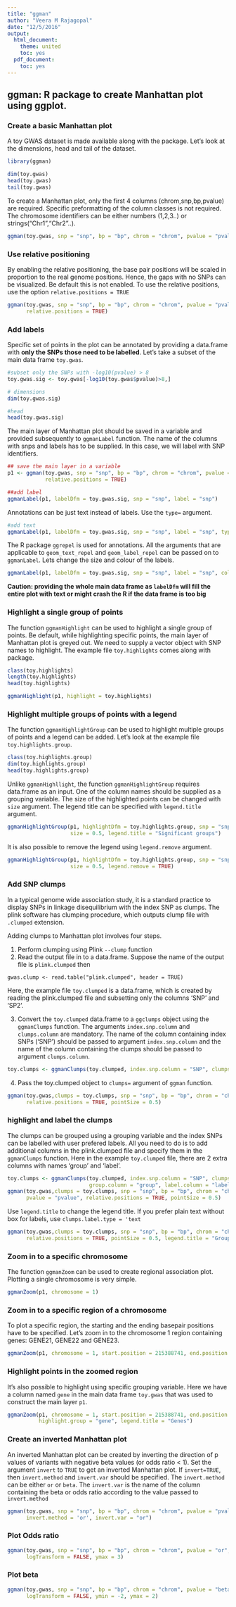 ```yaml
---
title: "ggman"
author: "Veera M Rajagopal"
date: "12/5/2016"
output:
  html_document:
    theme: united
    toc: yes
  pdf_document:
    toc: yes
---
```


## ggman: R package to create Manhattan plot using ggplot. 


### Create a basic Manhattan plot

A toy GWAS dataset is made available along with the package. Let's look at the dimensions, head and tail of the dataset. 

```r
library(ggman)

dim(toy.gwas)
head(toy.gwas)
tail(toy.gwas)
```

To create a Manhattan plot, only the first 4 columns (chrom,snp,bp,pvalue) are required. Specific preformatting of the column classes is not required. The chromosome identifiers can be either numbers (1,2,3..) or strings("Chr1","Chr2"..). 

```r
ggman(toy.gwas, snp = "snp", bp = "bp", chrom = "chrom", pvalue = "pvalue")
```

### Use relative positioning
By enabling the relative positioning, the base pair positions will be scaled in proportion to the real genome positions. Hence, the gaps with no SNPs can be visualized. Be default this is not enabled. To use the relative positions, use the option `relative.positions = TRUE`

```r
ggman(toy.gwas, snp = "snp", bp = "bp", chrom = "chrom", pvalue = "pvalue", 
      relative.positions = TRUE)
```


### Add labels
Specific set of points in the plot can be annotated by providing a data.frame with **only the SNPs those need to be labelled**.  Let's take a subset of the main data frame `toy.gwas`. 

```r
#subset only the SNPs with -log10(pvalue) > 8
toy.gwas.sig <- toy.gwas[-log10(toy.gwas$pvalue)>8,]

# dimensions
dim(toy.gwas.sig)

#head 
head(toy.gwas.sig)
```

The main layer of Manhattan plot should be saved in a variable and provided subsequently to `ggmanLabel` function. 
The name of the columns with snps and labels has to be supplied. In this case, we will label with SNP identifiers. 

```r
## save the main layer in a variable
p1 <- ggman(toy.gwas, snp = "snp", bp = "bp", chrom = "chrom", pvalue = "pvalue", 
            relative.positions = TRUE)

##add label
ggmanLabel(p1, labelDfm = toy.gwas.sig, snp = "snp", label = "snp")

```

Annotations can be just text instead of labels. Use the `type=` argument. 
```r
#add text
ggmanLabel(p1, labelDfm = toy.gwas.sig, snp = "snp", label = "snp", type = "text")
```

The R package `ggrepel` is used for annotations. All the arguments that are applicable to `geom_text_repel` and `geom_label_repel` can be passed on to `ggmanLabel`. Lets change the size and colour of the labels.

```r
ggmanLabel(p1, labelDfm = toy.gwas.sig, snp = "snp", label = "snp", colour = "black", size = 2)
```


**Caution: providing the whole main data frame as `labelDfm` will fill the entire plot with text or might crash the R if the data frame is too big**

### Highlight a single group of points
The function `ggmanHighlight` can be used to highlight a single group of points. Be default, while highlighting specific points, the main layer of Manhattan plot is greyed out. We need to supply a vector object with SNP names to highlight. The example file `toy.highlights` comes along with package. 

```r
class(toy.highlights)
length(toy.highlights)
head(toy.highlights)

ggmanHighlight(p1, highlight = toy.highlights)
```


### Highlight multiple groups of points with a legend
The function `ggmanHighlightGroup` can be used to highlight multiple groups of points and a legend can be added. Let's look at the example file `toy.highlights.group`. 

```r
class(toy.highlights.group)
dim(toy.highlights.group)
head(toy.highlights.group)
```

Unlike `ggmanHighllight`, the function `ggmanHighlightGroup` requires data.frame as an input. One of the column names should be supplied as a grouping variable. The size of the highlighted points can be changed with `size` argument. The legend title can be specified with `legend.title` argument. 

```r
ggmanHighlightGroup(p1, highlightDfm = toy.highlights.group, snp = "snp", group = "group", 
                    size = 0.5, legend.title = "Significant groups")
```

It is also possible to remove the legend using `legend.remove` argument. 

```r
ggmanHighlightGroup(p1, highlightDfm = toy.highlights.group, snp = "snp", group = "group", 
                    size = 0.5, legend.remove = TRUE)
```

### Add SNP clumps 

In a typical genome wide association study, it is a standard practice to display SNPs in linkage disequilibrium with the index SNP as clumps. The plink software has clumping procedure, which outputs clump file with `.clumped` extension.

Adding clumps to Manhattan plot involves four steps. 

1. Perform clumping using Plink `--clump` function
2. Read the output file in to a data.frame. Suppose the name of the output file is `plink.clumped` then 
```
gwas.clump <- read.table("plink.clumped", header = TRUE)
```
Here, the example file `toy.clumped` is a data.frame, which is created by reading the plink.clumped file and subsetting only the columns 'SNP' and 'SP2'. 

3. Convert the `toy.clumped` data.frame to a `ggclumps` object using the `ggmanClumps` function. The arguments `index.snp.column` and `clumps.column` are mandatory. The name of the column containing index SNPs ('SNP') should be passed to argument `index.snp.column` and the name of the column containing the clumps should be passed to argument `clumps.column`.  

```r
toy.clumps <- ggmanClumps(toy.clumped, index.snp.column = "SNP", clumps.column = "SP2") 
```

4. Pass the toy.clumped object to `clumps=` argument of `ggman` function.

```r
ggman(toy.gwas,clumps = toy.clumps, snp = "snp", bp = "bp", chrom = "chrom", pvalue = "pvalue", 
      relative.positions = TRUE, pointSize = 0.5)
```


### highlight and label the clumps

The clumps can be grouped using a grouping variable and the index SNPs can be labelled with user prefered labels. All you need to do is to add additional columns in the plink.clumped file and specify them in the `ggmanClumps` function. Here in the example `toy.clumped` file, there are 2 extra columns with names 'group' and 'label'. 

```r
toy.clumps <- ggmanClumps(toy.clumped, index.snp.column = "SNP", clumps.column = "SP2", 
                          group.column = "group", label.column = "label") 
ggman(toy.gwas,clumps = toy.clumps, snp = "snp", bp = "bp", chrom = "chrom", 
      pvalue = "pvalue", relative.positions = TRUE, pointSize = 0.5)

```

Use `legend.title` to change the legend title. If you prefer plain text without box for labels, use `clumps.label.type = 'text`

```r
ggman(toy.gwas,clumps = toy.clumps, snp = "snp", bp = "bp", chrom = "chrom", pvalue = "pvalue", 
      relative.positions = TRUE, pointSize = 0.5, legend.title = "Groups", clumps.label.type = 'text')
```



### Zoom in to a specific chromosome

The function `ggmanZoom` can be used to create regional association plot. Plotting a single chromosome is very simple. 

```r
ggmanZoom(p1, chromosome = 1)
```

### Zoom in to a specific region of a chromosome
To plot a specific region, the starting and the ending basepair positions have to be specified.
Let's zoom in to the chromosome 1 region containing genes: GENE21, GENE22 and GENE23.

```r
ggmanZoom(p1, chromosome = 1, start.position = 215388741, end.position = 238580695)
```

### Highlight points in the zoomed region

It's also possible to highlight using specific grouping variable. Here we have a column named `gene` in the main data frame `toy.gwas` that was used to construct the main layer `p1`. 

```r
ggmanZoom(p1, chromosome = 1, start.position = 215388741, end.position = 238580695, 
          highlight.group = "gene", legend.title = "Genes")
```

### Create an inverted Manhattan plot

An inverted Manhattan plot can be created by inverting the direction of p values of variants with negative beta values (or odds ratio < 1). Set the argument `invert` to `TRUE` to get an inverted Manhattan plot. If `invert=TRUE`, then `invert.method` and `invert.var` should be specified. The `invert.method` can be either `or` or `beta`. The `invert.var` is the name of the column containing the beta or odds ratio according to the value passed to `invert.method`

```r
ggman(toy.gwas, snp = "snp", bp = "bp", chrom = "chrom", pvalue = "pvalue", invert = TRUE,
      invert.method = 'or', invert.var = "or")
```


### Plot Odds ratio

```r
ggman(toy.gwas, snp = "snp", bp = "bp", chrom = "chrom", pvalue = "or", 
      logTransform = FALSE, ymax = 3)
```


### Plot beta
```r
ggman(toy.gwas, snp = "snp", bp = "bp", chrom = "chrom", pvalue = "beta", 
      logTransform = FALSE, ymin = -2, ymax = 2)
```




